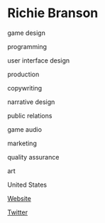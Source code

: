 # Richie Branson

<Skills>

game design

programming

user interface design

production

copywriting

narrative design

public relations

game audio

marketing

quality assurance

art

</Skills>

<Location>

United States

</Location>

<Personal>

[Website](http://www.richiebranson.com/)

[Twitter](https://twitter.com/richiebranson)

</Personal>


